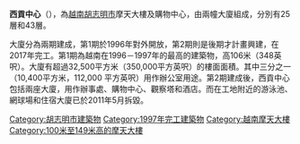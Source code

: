 {{Not|西貢市|西貢市中心}}
{{unreferenced|time=2014-04-22T09:29:33+00:00}}
{{Infobox Skyscraper
| building_name    = 西貢中心
| native_name      = Saigon Centre
| native_name_lang =
| image            =  [[File:Saigon_Centre_on_June_17,_2017.jpg|250px]]
| image_alt        =
| caption          = 西貢廣場外觀
| image_map        =
| map_alt          =
| map_caption      =
| former_name      = 
| year_highest     =
| year_end         =
| plural           =
| location_country = {{VNM}}
| location         =[[胡志明市|胡志明市]]1區
| coordinates      =
| status           = 完成
| groundbreaking   = 
| constructed      = 1993年
| est_completion   =
| topped_out       = 
| opening          = 1996年
| demolished       =
| destroyed        =
| cancelled        =
| use              = [[購物中心|購物中心]]及辦公室
| antenna_spire    = {{Convert|160|m|ft|0}}
| roof             = {{Convert|145|m|ft|0}}
| top_floor        = {{Convert|137|m|ft|0}}
| floor_count      = 25
| elevator_count   = 12
| cost             =
| floor_area       = 55792[[平方公尺|平方公尺]]
| architect        = 
| engineer         = 
| main_contractor  = 
| contractor       =
| developer        = 
| owner            =
| management       =
| references       =
}}
'''西貢中心'''（{{lang-en|Saigon Centre}}），為[[越南|越南]][[胡志明市|胡志明市]]摩天大樓及購物中心，由兩幢大廈組成，分別有25層和43層。

大廈分為兩期建成，第1期於1996年對外開放，第2期則是後期才計畫興建，在2017年完工。第1期為越南在1996－1997年的最高的建築物，高106米（348英呎）。大廈有超過32,500平方米（350,000平方英呎）的樓面面積。其中三分之一（10,400平方米，112,000 平方英呎）用作辦公室用途。第2期建成後，西貢中心包括兩座大廈，用作辦事處、購物中心、觀察塔和酒店。而在工地附近的游泳池、網球場和住宿大廈已於2011年5月拆毀。

[[Category:胡志明市建築物|Category:胡志明市建築物]]
[[Category:1997年完工建築物|Category:1997年完工建築物]]
[[Category:越南摩天大樓|Category:越南摩天大樓]]
[[Category:100米至149米高的摩天大樓|Category:100米至149米高的摩天大樓]]